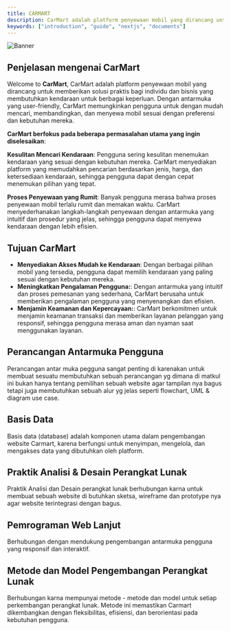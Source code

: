 ```yaml
---
title: CARMART
description: CarMart adalah platform penyewaan mobil yang dirancang untuk memberikan solusi praktis bagi individu dan bisnis yang membutuhkan kendaraan untuk berbagai keperluan.
keywords: ["introduction", "guide", "nextjs", "documents"]
---
```


![Banner](/images/introduction.jpg)

## Penjelasan mengenai CarMart

Welcome to **CarMart**, CarMart adalah platform penyewaan mobil yang dirancang untuk memberikan solusi praktis bagi individu dan bisnis yang
 membutuhkan kendaraan untuk berbagai keperluan. Dengan antarmuka yang user-friendly, CarMart memungkinkan pengguna
 untuk dengan mudah mencari, membandingkan, dan menyewa mobil sesuai dengan preferensi dan kebutuhan mereka.

**CarMart berfokus pada beberapa permasalahan utama yang ingin diselesaikan**:

**Kesulitan Mencari Kendaraan**: Pengguna sering kesulitan menemukan kendaraan yang sesuai dengan kebutuhan mereka. CarMart menyediakan platform yang memudahkan pencarian berdasarkan jenis, harga, dan ketersediaan kendaraan, sehingga pengguna dapat dengan cepat menemukan pilihan yang tepat.

**Proses Penyewaan yang Rumit**: Banyak pengguna merasa bahwa proses penyewaan mobil terlalu rumit dan memakan waktu. 
CarMart menyederhanakan langkah-langkah penyewaan dengan antarmuka yang intuitif dan prosedur yang jelas, sehingga pengguna dapat menyewa kendaraan dengan lebih efisien.

<CardGrid>
  <Card
    subtitle="Teknologi yg di gunakan"
    title="Database - Php MyAdmin"
    description=""
    href="/docs/introduction/installation"
  />
  <Card
    subtitle="Teknologi yg di gunakan"
    title="PHP"
    description=""
    href="/docs/introduction/setup"
  />
  <Card
    subtitle="Teknologi yg di gunakan"
    title="HTML & CSS"
    description=""
    href="https://www.rubixstudios.com.au/"
    external={true}
  />
</CardGrid>

## Tujuan CarMart

  - **Menyediakan Akses Mudah ke Kendaraan**:  Dengan berbagai pilihan mobil yang tersedia, pengguna dapat memilih kendaraan yang paling sesuai dengan kebutuhan mereka.
  - **Meningkatkan Pengalaman Pengguna:**:  Dengan antarmuka yang intuitif dan proses pemesanan yang sederhana, CarMart berusaha untuk memberikan pengalaman pengguna yang menyenangkan dan efisien.
  - **Menjamin Keamanan dan Kepercayaan:**: CarMart berkomitmen untuk menjamin keamanan transaksi dan memberikan layanan pelanggan yang responsif, sehingga pengguna merasa aman dan nyaman saat menggunakan layanan.


## Perancangan Antarmuka Pengguna
Perancangan antar muka pegguna sangat penting di karenakan untuk membuat sesuatu membutuhkan sebuah
  perancangan yg dimana di matkul ini bukan hanya tentang pemilihan sebuah website agar tampilan nya bagus
  tetapi juga membutuhkan sebuah alur yg jelas seperti flowchart, UML & diagram use case.

## Basis Data
Basis data (database) adalah komponen utama dalam pengembangan website Carmart, karena berfungsi
  untuk menyimpan, mengelola, dan mengakses data yang dibutuhkan oleh platform.

## Praktik Analisi & Desain Perangkat Lunak
  Praktik Analisi dan Desain perangkat lunak berhubungan karna untuk membuat sebuah website di
  butuhkan sketsa, wireframe dan prototype nya agar website terintegrasi dengan bagus.


## Pemrograman Web Lanjut
 Berhubungan dengan mendukung pengembangan antarmuka pengguna yang responsif dan interaktif.

## Metode dan Model Pengembangan Perangkat Lunak
 Berhubungan karna mempunyai metode - metode dan model untuk setiap perkembangan perangkat lunak. 
  Metode ini memastikan Carmart dikembangkan dengan fleksibilitas, efisiensi, dan berorientasi pada kebutuhan pengguna.
